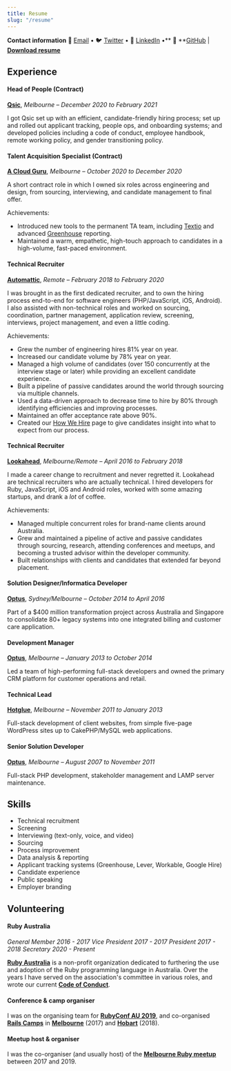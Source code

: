 ```yaml
---
title: Resume
slug: "/resume"
---
```


**Contact information** 📧 [Email](mailto:toby@nieboer.com.au) • 🐦 [Twitter](https://twitter.com/tcn33) • 🔗 [LinkedIn](https://www.linkedin.com/in/tobynieboer/) •** 🐙 **[GitHub](https://github.com/tcn33) | [**Download resume**](Resume.Toby.Nieboer.pdf)

## Experience
#### Head of People (Contract)

[**Qsic**](https://getqsic.com), *Melbourne – December 2020 to February 2021*

I got Qsic set up with an efficient, candidate-friendly hiring process; set up and rolled out applicant tracking, people ops, and onboarding systems; and developed policies including a code of conduct, employee handbook, remote working policy, and gender transitioning policy. 

#### Talent Acquisition Specialist (Contract)

[**A Cloud Guru**](https://acloud.guru), *Melbourne – October 2020 to December 2020*

A short contract role in which I owned six roles across engineering and design, from sourcing, interviewing, and candidate management to final offer.

Achievements:

- Introduced new tools to the permanent TA team, including [Textio](https://textio.com) and advanced [Greenhouse](https://greenhouse.io) reporting.
- Maintained a warm, empathetic, high-touch approach to candidates in a high-volume, fast-paced environment.

#### Technical Recruiter

[**Automattic**](https://automattic.com), *Remote – February 2018 to February 2020*

I was brought in as the first dedicated recruiter, and to own the hiring process end-to-end for software engineers (PHP/JavaScript, iOS, Android). I also assisted with non-technical roles and worked on sourcing, coordination, partner management, application review, screening, interviews, project management, and even a little coding.

Achievements:

- Grew the number of engineering hires 81% year on year.
- Increased our candidate volume by 78% year on year.
- Managed a high volume of candidates (over 150 concurrently at the interview stage or later) while providing an excellent candidate experience.
- Built a pipeline of passive candidates around the world through sourcing via multiple channels.
- Used a data-driven approach to decrease time to hire by 80% through identifying efficiencies and improving processes.
- Maintained an offer acceptance rate above 90%.
- Created our [How We Hire](https://automattic.com/work-with-us/how-we-hire-developers/) page to give candidates insight into what to expect from our process.

#### Technical Recruiter

[**Lookahead**](https://lookahead.com.au), *Melbourne/Remote – April 2016 to February 2018*

I made a career change to recruitment and never regretted it. Lookahead are technical recruiters who are actually technical. I hired developers for Ruby, JavaScript, iOS and Android roles, worked with some amazing startups, and drank a *lot* of coffee.

Achievements:

- Managed multiple concurrent roles for brand-name clients around Australia.
- Grew and maintained a pipeline of active and passive candidates through sourcing, research, attending conferences and meetups, and becoming a trusted advisor within the developer community.
- Built relationships with clients and candidates that extended far beyond placement.

#### Solution Designer/Informatica Developer

[**Optus**](https://optus.com.au), *Sydney/Melbourne – October 2014 to April 2016*

Part of a $400 million transformation project across Australia and Singapore to consolidate 80+ legacy systems into one integrated billing and customer care application.

#### Development Manager

[**Optus**](https://optus.com.au), *Melbourne – January 2013 to October 2014*

Led a team of high-performing full-stack developers and owned the primary CRM platform for customer operations and retail.

#### Technical Lead

[**Hotglue**](https://hotglue.com.au), *Melbourne – November 2011 to January 2013*

Full-stack development of client websites, from simple five-page WordPress sites up to CakePHP/MySQL web applications.

#### Senior Solution Developer

[**Optus**](https://optus.com.au), *Melbourne – August 2007 to November 2011*

Full-stack PHP development, stakeholder management and LAMP server maintenance.

## Skills

- Technical recruitment
- Screening
- Interviewing (text-only, voice, and video)
- Sourcing
- Process improvement
- Data analysis & reporting
- Applicant tracking systems (Greenhouse, Lever, Workable, Google Hire)
- Candidate experience
- Public speaking
- Employer branding

## Volunteering

#### Ruby Australia

*General Member 2016 - 2017*
*Vice President 2017 - 2017*
*President 2017 - 2018*
*Secretary 2020 - Present*

[**Ruby Australia**](https://ruby.org.au) is a non-profit organization dedicated to furthering the use and adoption of the Ruby programming language in Australia. Over the years I have served on the association's committee in various roles, and wrote our current [**Code of Conduct**](https://ruby.org.au/policies/code-of-conduct).

#### Conference & camp organiser

I was on the organising team for [**RubyConf AU 2019**](https://rubyconf.org.au/2019), and co-organised [**Rails Camps**](https://rails.camp) in [**Melbourne**](https://railscamp22.wordpress.com) (2017) and [**Hobart**](https://railscamp24.wordpress.com) (2018).

#### Meetup host & organiser

I was the co-organiser (and usually host) of the [**Melbourne Ruby meetup**](https://www.meetup.com/en-AU/Ruby-On-Rails-Oceania-Melbourne) between 2017 and 2019.